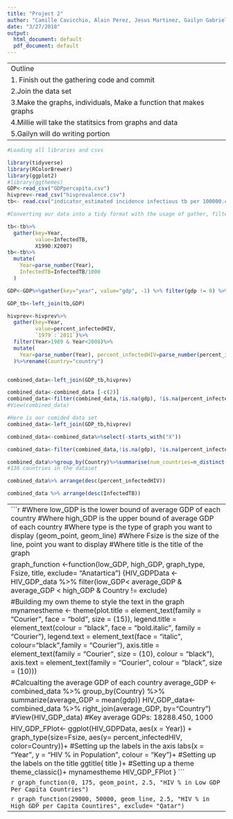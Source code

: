 ```yaml
---
title: "Project 2"
author: "Camille Cavicchio, Alain Perez, Jesus Martinez, Gailyn Gabriel"
date: "3/27/2018"
output:
  html_document: default
  pdf_document: default
---
```


------------------------------------------------------------------------
Outline
1. Finish out the gathering code and commit <tonight>
2.Join the data set <Alain will do this>
3.Make the graphs, individuals, Make a function that makes graphs
4.Millie will take the statitsics from graphs and data
5.Gailyn will do writing portion
------------------------------------------------------------------------


```r
#Loading all libraries and csvs

library(tidyverse)
library(RColorBrewer)
library(ggplot2)
#library(ggthemes)
GDP<-read_csv("GDPpercapita.csv")
hivprev<-read_csv("hivprevalence.csv")
tb<- read.csv("indicator_estimated incidence infectious tb per 100000.csv") 
```



```r
#Converting our data into a tidy format with the usage of gather, filter, mutate, parse, and left join.

tb<-tb%>%
  gather(key=Year,
         value=InfectedTB,
         X1990:X2007)
tb<-tb%>%
  mutate(
    Year=parse_number(Year),
    InfectedTB=InfectedTB/1000
  )

GDP<-GDP%>%gather(key="year", value="gdp", -1) %>% filter(gdp != 0) %>% filter(year>1989) %>% filter(year<2008)%>%group_by(Country)%>%rename(Year="year") %>%mutate(Year=parse_number(Year))

GDP_tb<-left_join(tb,GDP)

hivprev<-hivprev%>%
  gather(key=Year,
         value=percent_infectedHIV,
         `1979`:`2011`)%>%
  filter(Year>1989 & Year<2008)%>%
  mutate(
    Year=parse_number(Year), percent_infectedHIV=parse_number(percent_infectedHIV)
  )%>%rename(Country="country")


combined_data<-left_join(GDP_tb,hivprev)

combined_data<-combined_data [-c(2)]
combined_data<-filter(combined_data,!is.na(gdp), !is.na(percent_infectedHIV))
#View(combined_data)

#Here is our comided data set
combined_data<-left_join(GDP_tb,hivprev)

combined_data<-combined_data%>%select(-starts_with("X"))

combined_data<-filter(combined_data,!is.na(gdp), !is.na(percent_infectedHIV))

combined_data%>%group_by(Country)%>%summarise(num_countries=n_distinct(Country))
#136 countries in the dataset

combined_data%>% arrange(desc(percent_infectedHIV))

combined_data %>% arrange(desc(InfectedTB))


```































































------------------------------------------------------------------------------------------------------------------------------------
```r
#Where low_GDP is the lower bound of average GDP of each country
#Where high_GDP is the upper bound of average GDP of each country
#Where type is the type of graph you want to display (geom_point, geom_line)
#Where Fsize is the size of the line, point you want to display
#Where title is the title of the graph

graph_function <-function(low_GDP, high_GDP, graph_type, Fsize, title, exclude= "Anatartica")
{HIV_GDPData <- HIV_GDP_data %>% filter(low_GDP< average_GDP & average_GDP < high_GDP & Country != exclude)

#Building my own theme to style the text in the graph
mynamestheme <- theme(plot.title = element_text(family = "Courier", face = "bold", size = (15)), 
                 legend.title = element_text(colour = "black",  face = "bold.italic", family = "Courier"), 
                 legend.text = element_text(face = "italic", colour="black",family = "Courier"), 
                  axis.title = element_text(family = "Courier", size = (10), colour = "black"),
                  axis.text = element_text(family = "Courier", colour = "black", size = (10)))

#Calcualting the average GDP of each country
average_GDP <- combined_data %>% group_by(Country) %>% summarize(average_GDP = mean(gdp))
HIV_GDP_data<-combined_data %>% right_join(average_GDP, by="Country")
#View(HIV_GDP_data) #Key average GDPs: 18288.450, 1000


HIV_GDP_FPlot<- ggplot(HIV_GDPData, aes(x = Year)) +
                graph_type(size=Fsize, aes(y= percent_infectedHIV, color=Country))+
                #Setting up the labels in the axis
                labs(x = "Year", y = "HIV % in Population", colour = "Key")+    
                #Setting up the labels on the title
                ggtitle( title )+
                #Setting up a theme
                theme_classic()+
                mynamestheme
HIV_GDP_FPlot
}
```


```r
graph_function(0, 175, geom_point, 2.5, "HIV % in Low GDP Per Capita Countries")
```

```r
graph_function(29000, 50000, geom_line, 2.5, "HIV % in High GDP per Capita Countires", exclude= "Qatar")
```

----------------------------------------------------------------------------------------------------------------------------------
